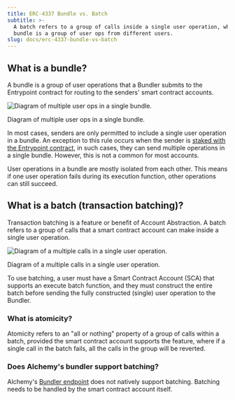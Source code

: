 ```yaml
---
title: ERC-4337 Bundle vs. Batch
subtitle: >-
  A batch refers to a group of calls inside a single user operation, whereas a
  bundle is a group of user ops from different users.
slug: docs/erc-4337-bundle-vs-batch
---
```



## What is a bundle?

A bundle is a group of user operations that a Bundler submits to the Entrypoint contract for routing to the senders' smart contract accounts.

![Diagram of multiple user ops in a single bundle.](/images/8e91713-image.png)

Diagram of multiple user ops in a single bundle.

In most cases, senders are only permitted to include a single user operation in a bundle. An exception to this rule occurs when the sender is [staked with the Entrypoint contract](bundler-services#minimum-stake), in such cases, they can send multiple operations in a single bundle. However, this is not a common for most accounts.

User operations in a bundle are mostly isolated from each other. This means if one user operation fails during its execution function, other operations can still succeed.

## What is a batch (transaction batching)?

Transaction batching is a feature or benefit of Account Abstraction. A batch refers to a group of calls that a smart contract account can make inside a single user operation.

![Diagram of a multiple calls in a single user operation.](/images/c2ebc6a-image.png)

Diagram of a multiple calls in a single user operation.

To use batching, a user must have a Smart Contract Account (SCA) that supports an execute batch function, and they must construct the entire batch before sending the fully constructed (single) user operation to the Bundler.

### What is atomicity?

Atomicity refers to an "all or nothing" property of a group of calls within a batch, provided the smart contract account supports the feature, where if a single call in the batch fails, all the calls in the group will be reverted.

### Does Alchemy's bundler support batching?

Alchemy's [Bundler endpoint](/reference/eth-senduseroperation) does not natively support batching. Batching needs to be handled by the smart contract account itself.
